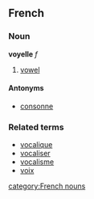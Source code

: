 ==French==
===Noun===
'''voyelle''' ''f''

# [[vowel]]

====Antonyms====
*[[consonne]]

===Related terms===
*[[vocalique]]
*[[vocaliser]]
*[[vocalisme]]
*[[voix]]
[[category:French nouns]]